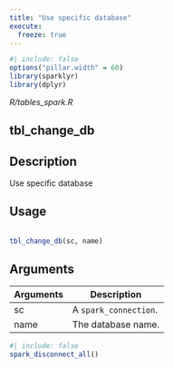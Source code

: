 ```yaml
---
title: "Use specific database"
execute:
  freeze: true
---
```


```r
#| include: false
options("pillar.width" = 60)
library(sparklyr) 
library(dplyr)
```

*R/tables_spark.R*

## tbl_change_db

## Description
 Use specific database 


## Usage
```r
 
tbl_change_db(sc, name) 
```

## Arguments
|Arguments|Description|
|---|---|
| sc | A `spark_connection`. |
| name | The database name. |








```r
#| include: false
spark_disconnect_all()
```
